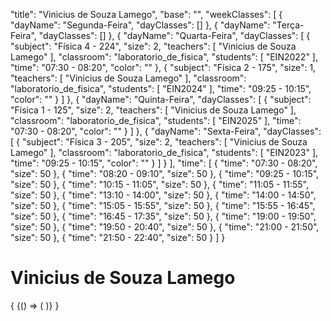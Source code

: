
  "title": "Vinicius de Souza Lamego",
  "base": "",
  "weekClasses": [
    {
      "dayName": "Segunda-Feira",
      "dayClasses": []
    },
    {
      "dayName": "Terça-Feira",
      "dayClasses": []
    },
    {
      "dayName": "Quarta-Feira",
      "dayClasses": [
        {
          "subject": "Física 4 - 224",
          "size": 2,
          "teachers": [
            "Vinicius de Souza Lamego"
          ],
          "classroom": "laboratorio_de_fisica",
          "students": [
            "EIN2022"
          ],
          "time": "07:30 - 08:20",
          "color": ""
        },
        {
          "subject": "Física 2 - 175",
          "size": 1,
          "teachers": [
            "Vinicius de Souza Lamego"
          ],
          "classroom": "laboratorio_de_fisica",
          "students": [
            "EIN2024"
          ],
          "time": "09:25 - 10:15",
          "color": ""
        }
      ]
    },
    {
      "dayName": "Quinta-Feira",
      "dayClasses": [
        {
          "subject": "Física 1 - 125",
          "size": 2,
          "teachers": [
            "Vinicius de Souza Lamego"
          ],
          "classroom": "laboratorio_de_fisica",
          "students": [
            "EIN2025"
          ],
          "time": "07:30 - 08:20",
          "color": ""
        }
      ]
    },
    {
      "dayName": "Sexta-Feira",
      "dayClasses": [
        {
          "subject": "Física 3 - 205",
          "size": 2,
          "teachers": [
            "Vinicius de Souza Lamego"
          ],
          "classroom": "laboratorio_de_fisica",
          "students": [
            "EIN2023"
          ],
          "time": "09:25 - 10:15",
          "color": ""
        }
      ]
    }
  ],
  "time": [
    {
      "time": "07:30 - 08:20",
      "size": 50
    },
    {
      "time": "08:20 - 09:10",
      "size": 50
    },
    {
      "time": "09:25 - 10:15",
      "size": 50
    },
    {
      "time": "10:15 - 11:05",
      "size": 50
    },
    {
      "time": "11:05 - 11:55",
      "size": 50
    },
    {
      "time": "13:10 - 14:00",
      "size": 50
    },
    {
      "time": "14:00 - 14:50",
      "size": 50
    },
    {
      "time": "15:05 - 15:55",
      "size": 50
    },
    {
      "time": "15:55 - 16:45",
      "size": 50
    },
    {
      "time": "16:45 - 17:35",
      "size": 50
    },
    {
      "time": "19:00 - 19:50",
      "size": 50
    },
    {
      "time": "19:50 - 20:40",
      "size": 50
    },
    {
      "time": "21:00 - 21:50",
      "size": 50
    },
    {
      "time": "21:50 - 22:40",
      "size": 50
    }
  ]
}

# Vinicius de Souza Lamego

<div>
  {
    <BrowserOnly>
      {() => (
        <Grid
          title={data.title}
          weekClasses={data.weekClasses}
          time={data.time}
        />
      )}
    </BrowserOnly>
  }
</div>
